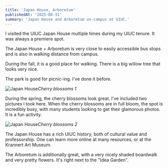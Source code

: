 ```yaml
---
title: 'Japan House, Arboretum'
publishedAt: '2025-08-31'
summary: 'Japan House and Arboretum on-campus at UIUC.'
---
```


I visited the UIUC Japan House multiple times during my UIUC tenure. It was always a premiere spot.

The Japan House + Arboretum is very close to easily accessible bus stops and is also in walking distance from campus.

During the fall, it is a good place for walking. There is a big willow tree that looks very nice.

The park is good for picnic-ing. I've done it before.

![Japan House](/japan_house/japanhouse_1.jpeg)*Cherry blossoms 1*

During the spring, the cherry blossoms look great. I've included two pictures I took here. When the cherry blossoms are in full bloom, the spot is incredibly busy, with many students looking to get their glamorous photos. It is a fun activity.

![Japan House](/japan_house/japanhouse_2.jpeg)*Cherry blossoms 2*

The Japan House has a rich UIUC history, both of cultural value and professorship. One can learn more online at many resources, or at the Krannert Art Museum.

The Arboretum is additionally great, with a very nicely shaded boardwalk and very pretty flowers. It's right next to the "Idea Garden".